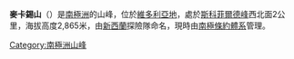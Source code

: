 {{coord|72|35|S|166|14|E|source:GNIS|display=title}}

'''麥卡錫山'''（{{lang-en|Mount McCarthy}}）是[[南極洲|南極洲]]的山峰，位於[[維多利亞地|維多利亞地]]，處於[[斯科菲爾德峰|斯科菲爾德峰]]西北面2公里，海拔高度2,865米，由[[新西蘭|新西蘭]]探險隊命名，現時由[[南極條約體系|南極條約體系]]管理。

{{Antarctica-geo-stub}}
[[Category:南極洲山峰|Category:南極洲山峰]]